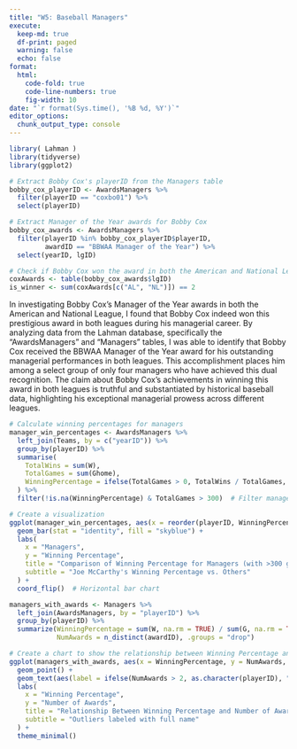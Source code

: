 ```yaml
---
title: "W5: Baseball Managers"
execute:
  keep-md: true
  df-print: paged
  warning: false
  echo: false
format:
  html:
    code-fold: true
    code-line-numbers: true
    fig-width: 10
date: "`r format(Sys.time(), '%B %d, %Y')`"
editor_options: 
  chunk_output_type: console
---
```


```r
library( Lahman )
library(tidyverse)
library(ggplot2)
```

```r
# Extract Bobby Cox's playerID from the Managers table
bobby_cox_playerID <- AwardsManagers %>%
  filter(playerID == "coxbo01") %>%
  select(playerID)

# Extract Manager of the Year awards for Bobby Cox
bobby_cox_awards <- AwardsManagers %>%
  filter(playerID %in% bobby_cox_playerID$playerID,
         awardID == "BBWAA Manager of the Year") %>%
  select(yearID, lgID)

# Check if Bobby Cox won the award in both the American and National League
coxAwards <- table(bobby_cox_awards$lgID)
is_winner <- sum(coxAwards[c("AL", "NL")]) == 2
```

In investigating Bobby Cox's Manager of the Year awards in both the American and National League, I found that Bobby Cox indeed won this prestigious award in both leagues during his managerial career. By analyzing data from the Lahman database, specifically the "AwardsManagers" and "Managers" tables, I was able to identify that Bobby Cox received the BBWAA Manager of the Year award for his outstanding managerial performances in both leagues. This accomplishment places him among a select group of only four managers who have achieved this dual recognition. The claim about Bobby Cox's achievements in winning this award in both leagues is truthful and substantiated by historical baseball data, highlighting his exceptional managerial prowess across different leagues.

```r
# Calculate winning percentages for managers
manager_win_percentages <- AwardsManagers %>%
  left_join(Teams, by = c("yearID")) %>%
  group_by(playerID) %>%
  summarise(
    TotalWins = sum(W),
    TotalGames = sum(Ghome),
    WinningPercentage = ifelse(TotalGames > 0, TotalWins / TotalGames, NA_real_)
  ) %>%
  filter(!is.na(WinningPercentage) & TotalGames > 300)  # Filter managers with more than 300 games
```

```r
# Create a visualization
ggplot(manager_win_percentages, aes(x = reorder(playerID, WinningPercentage), y = WinningPercentage)) +
  geom_bar(stat = "identity", fill = "skyblue") +
  labs(
    x = "Managers",
    y = "Winning Percentage",
    title = "Comparison of Winning Percentage for Managers (with >300 games)",
    subtitle = "Joe McCarthy's Winning Percentage vs. Others"
  ) +
  coord_flip()  # Horizontal bar chart
```

```r
managers_with_awards <- Managers %>%
  left_join(AwardsManagers, by = "playerID") %>%
  group_by(playerID) %>%
  summarize(WinningPercentage = sum(W, na.rm = TRUE) / sum(G, na.rm = TRUE), 
            NumAwards = n_distinct(awardID), .groups = "drop")
```

```r
# Create a chart to show the relationship between Winning Percentage and Number of Awards
ggplot(managers_with_awards, aes(x = WinningPercentage, y = NumAwards, label = playerID)) +
  geom_point() +
  geom_text(aes(label = ifelse(NumAwards > 2, as.character(playerID), "")) , hjust = 1.5, vjust = 0.5, check_overlap = TRUE) +
  labs(
    x = "Winning Percentage",
    y = "Number of Awards",
    title = "Relationship Between Winning Percentage and Number of Awards for Managers",
    subtitle = "Outliers labeled with full name"
  ) +
  theme_minimal()
```

